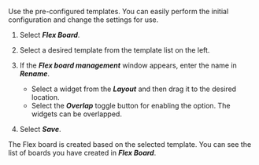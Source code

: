 Use the pre-configured templates. You can easily perform the initial configuration and change the settings for use.

1.  Select **_Flex Board_**.

2.  Select a desired template from the template list on the left.

    <ImgLang img='flexboard-template.png' desc='Selecting Flex board template' />

3.  If the **_Flex board management_** window appears, enter the name in **_Rename_**.

    <ImgLang img='flexboard-template-window.png' desc='Flex board management' />

    -   Select a widget from the **_Layout_** and then drag it to the desired location.
    -   Select the **_Overlap_** toggle button for enabling the option. The widgets can be overlapped.

4.  Select **_Save_**.

The Flex board is created based on the selected template. You can see the list of boards you have created in **_Flex Board_**.
